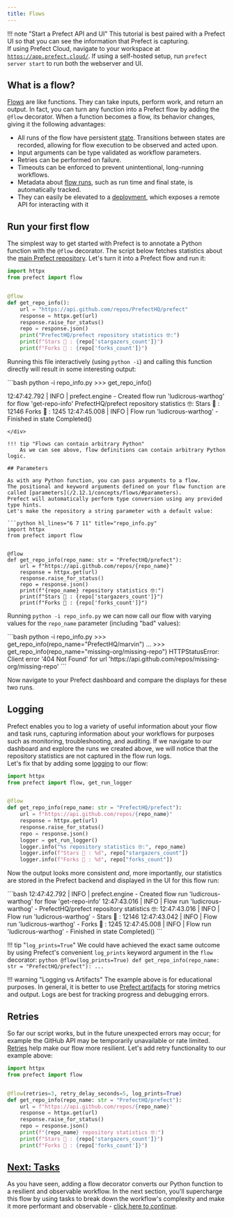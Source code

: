 ```yaml
---
title: Flows
---
```

!!! note "Start a Prefect API and UI"
    This tutorial is best paired with a Prefect UI so that you can see the information that Prefect is capturing.  
    If using Prefect Cloud, navigate to your workspace at [`https://app.prefect.cloud/`](https://app.prefect.cloud/).
    If using a self-hosted setup, run `prefect server start` to run both the webserver and UI. 

## What is a flow?

[Flows](/2.12.1/concepts/flows/) are like functions. They can take inputs, perform work, and return an output. In fact, you can turn any function into a Prefect flow by adding the `@flow` decorator. When a function becomes a flow, its behavior changes, giving it the following advantages:

- All runs of the flow have persistent [state](/2.12.1/concepts/states/). Transitions between states are recorded, allowing for flow execution to be observed and acted upon.
- Input arguments can be type validated as workflow parameters.
- Retries can be performed on failure.
- Timeouts can be enforced to prevent unintentional, long-running workflows.
- Metadata about [flow runs](#flow-runs), such as run time and final state, is automatically tracked.
- They can easily be elevated to a [deployment](/2.12.1/concepts/deployments/), which exposes a remote API for interacting with it

## Run your first flow

The simplest way to get started with Prefect is to annotate a Python function with the `@flow` decorator. 
The script below fetches statistics about the [main Prefect repository](https://github.com/PrefectHQ/prefect). 
Let's turn it into a Prefect flow and run it:

```python title="repo_info.py" hl_lines="2 5"
import httpx
from prefect import flow


@flow
def get_repo_info():
    url = "https://api.github.com/repos/PrefectHQ/prefect"
    response = httpx.get(url)
    response.raise_for_status()
    repo = response.json()
    print("PrefectHQ/prefect repository statistics 🤓:")
    print(f"Stars 🌠 : {repo['stargazers_count']}")
    print(f"Forks 🍴 : {repo['forks_count']}")
```

Running this file interactively (using `python -i`) and calling this function directly will result in some interesting output:

<div class="terminal">
```bash
python -i repo_info.py
>>> get_repo_info()

12:47:42.792 | INFO | prefect.engine - Created flow run 'ludicrous-warthog' for flow 'get-repo-info'
PrefectHQ/prefect repository statistics 🤓:
Stars 🌠 : 12146
Forks 🍴 : 1245
12:47:45.008 | INFO | Flow run 'ludicrous-warthog' - Finished in state Completed()
```
</div>

!!! tip "Flows can contain arbitrary Python"
    As we can see above, flow definitions can contain arbitrary Python logic.

## Parameters

As with any Python function, you can pass arguments to a flow. 
The positional and keyword arguments defined on your flow function are called [parameters](/2.12.1/concepts/flows/#parameters). 
Prefect will automatically perform type conversion using any provided type hints. 
Let's make the repository a string parameter with a default value:

```python hl_lines="6 7 11" title="repo_info.py"
import httpx
from prefect import flow


@flow
def get_repo_info(repo_name: str = "PrefectHQ/prefect"):
    url = f"https://api.github.com/repos/{repo_name}"
    response = httpx.get(url)
    response.raise_for_status()
    repo = response.json()
    print(f"{repo_name} repository statistics 🤓:")
    print(f"Stars 🌠 : {repo['stargazers_count']}")
    print(f"Forks 🍴 : {repo['forks_count']}")
```

Running `python -i repo_info.py` we can now call our flow with varying values for the `repo_name` parameter (including "bad" values):

<div class="terminal">
```bash
python -i repo_info.py
>>> get_repo_info(repo_name="PrefectHQ/marvin")
...
>>> get_repo_info(repo_name="missing-org/missing-repo")
HTTPStatusError: Client error '404 Not Found' for url 'https://api.github.com/repos/missing-org/missing-repo'
```
</div>

Now navigate to your Prefect dashboard and compare the displays for these two runs.

## Logging

Prefect enables you to log a variety of useful information about your flow and task runs, capturing information about your workflows for purposes such as monitoring, troubleshooting, and auditing. 
If we navigate to our dashboard and explore the runs we created above, we will notice that the repository statistics are not captured in the flow run logs.  
Let's fix that by adding some [logging](/2.12.1/concepts/logs) to our flow:

```python hl_lines="2 11-14" title="repo_info.py"
import httpx
from prefect import flow, get_run_logger


@flow
def get_repo_info(repo_name: str = "PrefectHQ/prefect"):
    url = f"https://api.github.com/repos/{repo_name}"
    response = httpx.get(url)
    response.raise_for_status()
    repo = response.json()
    logger = get_run_logger()
    logger.info("%s repository statistics 🤓:", repo_name)
    logger.info(f"Stars 🌠 : %d", repo["stargazers_count"])
    logger.info(f"Forks 🍴 : %d", repo["forks_count"])
```

Now the output looks more consistent _and_, more importantly, our statistics are stored in the Prefect backend and displayed in the UI for this flow run:

<div class="terminal">
```bash
12:47:42.792 | INFO    | prefect.engine - Created flow run 'ludicrous-warthog' for flow 'get-repo-info'
12:47:43.016 | INFO    | Flow run 'ludicrous-warthog' - PrefectHQ/prefect repository statistics 🤓:
12:47:43.016 | INFO    | Flow run 'ludicrous-warthog' - Stars 🌠 : 12146
12:47:43.042 | INFO    | Flow run 'ludicrous-warthog' - Forks 🍴 : 1245
12:47:45.008 | INFO    | Flow run 'ludicrous-warthog' - Finished in state Completed()
```
</div>

!!! tip "`log_prints=True`"
    We could have achieved the exact same outcome by using Prefect's convenient `log_prints` keyword argument in the `flow` decorator:
    ```python
    @flow(log_prints=True)
    def get_repo_info(repo_name: str = "PrefectHQ/prefect"):
        ...
    ```

!!! warning "Logging vs Artifacts"
    The example above is for educational purposes.
    In general, it is better to use [Prefect artifacts](/2.12.1/concepts/artifacts/) for storing metrics and output.
    Logs are best for tracking progress and debugging errors.

## Retries

So far our script works, but in the future unexpected errors may occur; for example the GitHub API may be temporarily unavailable or rate limited. 
[Retries](/2.12.1/concepts/flows/#flow-settings) help make our flow more resilient. 
Let's add retry functionality to our example above:
```python hl_lines="5" title="repo_info.py"
import httpx
from prefect import flow


@flow(retries=3, retry_delay_seconds=5, log_prints=True)
def get_repo_info(repo_name: str = "PrefectHQ/prefect"):
    url = f"https://api.github.com/repos/{repo_name}"
    response = httpx.get(url)
    response.raise_for_status()
    repo = response.json()
    print(f"{repo_name} repository statistics 🤓:")
    print(f"Stars 🌠 : {repo['stargazers_count']}")
    print(f"Forks 🍴 : {repo['forks_count']}")
```

## [Next: Tasks](/2.12.1/tutorial/tasks/)

As you have seen, adding a flow decorator converts our Python function to a resilient and observable workflow. 
In the next section, you'll supercharge this flow by using tasks to break down the workflow's complexity and make it more performant and observable - [click here to continue](/2.12.1/tutorial/tasks/).
